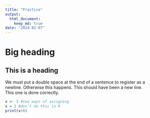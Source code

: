 ```yaml
---
title: "Practice"
output:
  html_document:
    keep_md: true
date: "2024-02-07"
---
```


# Big heading
## This is a heading 
We must put a double space at the end of a sentence to register as a newline. 
Otherwise this happens. This should have been a new line.  
This one is done correctly.  

```r
x <- 3 #two ways of assigning
x = 1 #don't do this in R
print(x+8)
```

